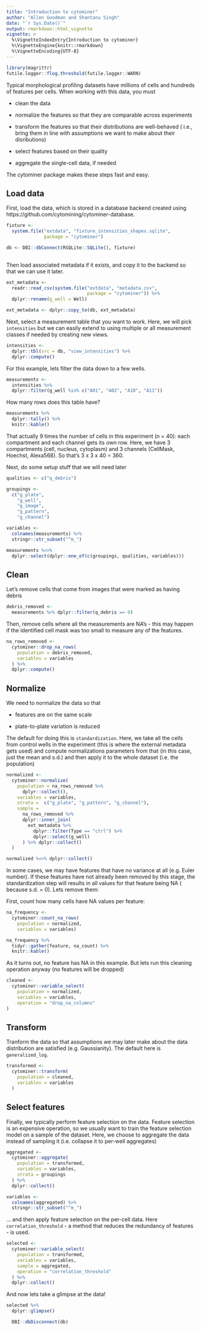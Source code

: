 ```yaml
---
title: "Introduction to cytominer"
author: "Allen Goodman and Shantanu Singh"
date: "`r Sys.Date()`"
output: rmarkdown::html_vignette
vignette: >
  %\VignetteIndexEntry{Introduction to cytominer}
  %\VignetteEngine{knitr::rmarkdown}
  %\VignetteEncoding{UTF-8}
---
```


```r
library(magrittr)
futile.logger::flog.threshold(futile.logger::WARN)
```


Typical morphological profiling datasets have millions of cells
and hundreds of features per cells. When working with this data, you must

- clean the data

- normalize the features so that they are comparable across experiments

- transform the features so that their distributions are well-behaved (
i.e., bring them in line with assumptions we want to make about their
disributions)

- select features based on their quality

- aggregate the single-cell data, if needed

The cytominer package makes these steps fast and easy.

## Load data
First, load the data, which is stored in a database backend created using
https://github.com/cytomining/cytominer-database.

```r
fixture <-
  system.file("extdata", "fixture_intensities_shapes.sqlite",
              package = "cytominer")

db <- DBI::dbConnect(RSQLite::SQLite(), fixture)
  
```

Then load associated metadata if it exists, and copy it to the backend so that
we can use it later.

```r
ext_metadata <-
  readr::read_csv(system.file("extdata", "metadata.csv",
                              package = "cytominer")) %>%
  dplyr::rename(g_well = Well)

ext_metadata <- dplyr::copy_to(db, ext_metadata)

```

Next, select a measurement table that you want to work. Here, we will pick
`intensities` but we can easily extend to using multiple or all measurement
classes if needed by creating new views.

```r
intensities <-
  dplyr::tbl(src = db, "view_intensities") %>%
  dplyr::compute()

```

For this example, lets filter the data down to a few wells.

```r
measurements <-
  intensities %>%
  dplyr::filter(g_well %in% c("A01", "A02", "A10", "A11"))
```

How many rows does this table have?

```r
measurements %>%
  dplyr::tally() %>%
  knitr::kable()
```

That actually 9 times the number of cells in this experiment (n = 40): each
compartment and each channel gets its own row. Here, we have 3 compartments
(cell, nucleus, cytoplasm) and 3 channels (CellMask, Hoechst, Alexa568).
So that's 3 x 3 x 40 = 360.

Next, do some setup stuff that we will need later

```r
qualities <- c("q_debris")

groupings <-
  c("g_plate",
    "g_well",
    "g_image",
    "g_pattern",
    "g_channel")

variables <-
  colnames(measurements) %>%
  stringr::str_subset("^m_")

measurements %<>%
  dplyr::select(dplyr::one_of(c(groupings, qualities, variables)))

```

## Clean

Let's remove cells that come from images that were marked as having debris

```r
debris_removed <-
  measurements %>% dplyr::filter(q_debris == 0)
```

Then, remove cells where all the measurements are NA's - this may happen
if the identified cell mask was too small to measure any of the features.

```r
na_rows_removed <-
  cytominer::drop_na_rows(
    population = debris_removed,
    variables = variables
  ) %>%
  dplyr::compute()
```

## Normalize

We need to normalize the data so that

- features are on the same scale

- plate-to-plate variation is reduced

The default for doing this is `standardization`. Here, we take all the cells
from control wells in the experiment (this is where the external metadata gets
used) and compute normalizations parameters from that (in this case, just the
mean and s.d.) and then apply it to the whole dataset (i.e. the population)

```r
normalized <-
  cytominer::normalize(
    population = na_rows_removed %>% 
      dplyr::collect(),
    variables = variables,
    strata =  c("g_plate", "g_pattern", "g_channel"),
    sample =
      na_rows_removed %>%
      dplyr::inner_join(
        ext_metadata %>% 
          dplyr::filter(Type == "ctrl") %>% 
          dplyr::select(g_well) 
      ) %>% dplyr::collect()
  )

normalized %<>% dplyr::collect()
```

In some cases, we may have features that have no variance at all (e.g. Euler
number). If these features have not already been removed by this stage, the
standardization step will results in all values for that feature being NA (
because s.d. = 0). Lets remove them:

First, count how many cells have NA values per feature:

```r
na_frequency <-
  cytominer::count_na_rows(
    population = normalized,
    variables = variables)

na_frequency %>%
  tidyr::gather(feature, na_count) %>%
  knitr::kable()

```

As it turns out, no feature has NA in this example.
But lets run this cleaning operation  anyway (no features will be dropped)

```r

cleaned <-
  cytominer::variable_select(
    population = normalized,
    variables = variables,
    operation = "drop_na_columns"
)
```

## Transform

Tranform the data so that assumptions we may later make about the data
distribution are satisfied (e.g. Gaussianity). The default here is
`generalized_log`.

```r
transformed <-
  cytominer::transform(
    population = cleaned,
    variables = variables
  )
```

## Select features

Finally, we typically perform feature selection on the data. Feature selection is 
an expensive operation, so we usually want to train the feature selection model on 
a sample of the dataset. Here, we choose to aggregate the data instead of sampling 
it (i.e. collapse it to per-well aggregates)

```r
aggregated <-
  cytominer::aggregate(
    population = transformed,
    variables = variables,
    strata = groupings
  ) %>%
  dplyr::collect()

variables <-
  colnames(aggregated) %>%
  stringr::str_subset("^m_")

```

... and then apply feature selection on the per-cell data. Here 
`correlation_threshold` - a method that reduces the redundancy of features - 
is used.
```r
selected <-
  cytominer::variable_select(
    population = transformed,
    variables = variables,
    sample = aggregated,
    operation = "correlation_threshold"
  ) %>%
  dplyr::collect()
```

And now lets take a glimpse at the data!
```r
selected %>%
  dplyr::glimpse()
```


```r
  DBI::dbDisconnect(db)
```

